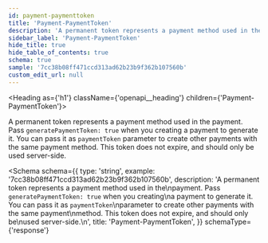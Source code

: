```yaml
---
id: payment-paymenttoken
title: 'Payment-PaymentToken'
description: 'A permanent token represents a payment method used in the'
sidebar_label: 'Payment-PaymentToken'
hide_title: true
hide_table_of_contents: true
schema: true
sample: '7cc38b08ff471ccd313ad62b23b9f362b107560b'
custom_edit_url: null
---
```



<Heading as={'h1'} className={'openapi__heading'} children={'Payment-PaymentToken'}></Heading>

A permanent token represents a payment method used in the
payment. Pass `generatePaymentToken: true` when you creating
a payment to generate it. You can pass it as `paymentToken`
parameter to create other payments with the same payment
method. This token does not expire, and should only be
used server-side.

<Schema
  schema={{
    type: 'string',
    example: '7cc38b08ff471ccd313ad62b23b9f362b107560b',
    description:
      'A permanent token represents a payment method used in the\npayment. Pass `generatePaymentToken: true` when you creating\na payment to generate it. You can pass it as `paymentToken`\nparameter to create other payments with the same payment\nmethod. This token does not expire, and should only be\nused server-side.\n',
    title: 'Payment-PaymentToken',
  }}
  schemaType={'response'}
></Schema>
